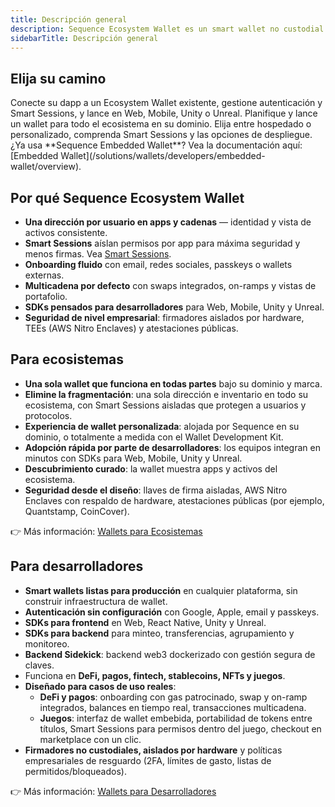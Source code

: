 ```yaml
---
title: Descripción general
description: Sequence Ecosystem Wallet es un smart wallet no custodial diseñado para cadenas y ecosistemas. Ofrece a los usuarios un solo wallet e identidad en todas las apps y títulos de su dominio, combinando passkeys, Smart Sessions y una configuración merkleizada para máxima seguridad con baja fricción.
sidebarTitle: Descripción general
---
```


## Elija su camino

<CardGroup>
  <Card title="Para desarrolladores" href="/solutions/wallets/developers/overview">
    Conecte su dapp a un Ecosystem Wallet existente, gestione autenticación y Smart Sessions, y lance en Web, Mobile, Unity o Unreal.
  </Card>

  <Card title="Para ecosistemas" href="/solutions/wallets/ecosystems/overview">
    Planifique y lance un wallet para todo el ecosistema en su dominio. Elija entre hospedado o personalizado, comprenda Smart Sessions y las opciones de despliegue.
  </Card>
</CardGroup>

<Info>
  ¿Ya usa **Sequence Embedded Wallet**? Vea la documentación aquí: [Embedded Wallet](/solutions/wallets/developers/embedded-wallet/overview).
</Info>

## Por qué Sequence Ecosystem Wallet

- **Una dirección por usuario en apps y cadenas** — identidad y vista de activos consistente.
- **Smart Sessions** aíslan permisos por app para máxima seguridad y menos firmas. Vea [Smart Sessions](/solutions/wallets/ecosystems/smart-sessions).
- **Onboarding fluido** con email, redes sociales, passkeys o wallets externas.
- **Multicadena por defecto** con swaps integrados, on-ramps y vistas de portafolio.
- **SDKs pensados para desarrolladores** para Web, Mobile, Unity y Unreal.
- **Seguridad de nivel empresarial**: firmadores aislados por hardware, TEEs (AWS Nitro Enclaves) y atestaciones públicas.

## Para ecosistemas

- **Una sola wallet que funciona en todas partes** bajo su dominio y marca.
- **Elimine la fragmentación**: una sola dirección e inventario en todo su ecosistema, con Smart Sessions aisladas que protegen a usuarios y protocolos.
- **Experiencia de wallet personalizada**: alojada por Sequence en su dominio, o totalmente a medida con el Wallet Development Kit.
- **Adopción rápida por parte de desarrolladores**: los equipos integran en minutos con SDKs para Web, Mobile, Unity y Unreal.
- **Descubrimiento curado**: la wallet muestra apps y activos del ecosistema.
- **Seguridad desde el diseño**: llaves de firma aisladas, AWS Nitro Enclaves con respaldo de hardware, atestaciones públicas (por ejemplo, Quantstamp, CoinCover).

👉 Más información: [Wallets para Ecosistemas](/solutions/wallets/ecosystems/overview)

## Para desarrolladores

- **Smart wallets listas para producción** en cualquier plataforma, sin construir infraestructura de wallet.
- **Autenticación sin configuración** con Google, Apple, email y passkeys.
- **SDKs para frontend** en Web, React Native, Unity y Unreal.
- **SDKs para backend** para minteo, transferencias, agrupamiento y monitoreo.
- **Backend Sidekick**: backend web3 dockerizado con gestión segura de claves.
- Funciona en **DeFi, pagos, fintech, stablecoins, NFTs y juegos**.
- **Diseñado para casos de uso reales**:
  - **DeFi y pagos**: onboarding con gas patrocinado, swap y on-ramp integrados, balances en tiempo real, transacciones multicadena.
  - **Juegos**: interfaz de wallet embebida, portabilidad de tokens entre títulos, Smart Sessions para permisos dentro del juego, checkout en marketplace con un clic.
- **Firmadores no custodiales, aislados por hardware** y políticas empresariales de resguardo (2FA, límites de gasto, listas de permitidos/bloqueados).

👉 Más información: [Wallets para Desarrolladores](/solutions/wallets/developers/overview)